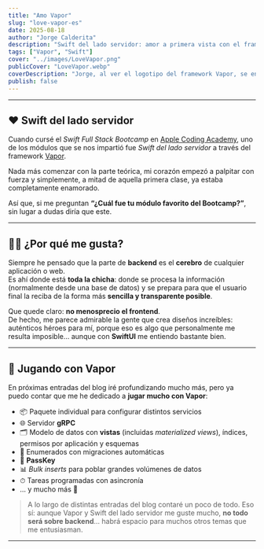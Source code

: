 ```yaml
---
title: "Amo Vapor"
slug: "love-vapor-es"
date: 2025-08-18
author: "Jorge Calderita"
description: "Swift del lado servidor: amor a primera vista con el framework Vapor durante el Swift Full Stack Bootcamp."
tags: ["Vapor", "Swift"]
cover: "../images/LoveVapor.png"
publicCover: "LoveVapor.webp"
coverDescription: "Jorge, al ver el logotipo del framework Vapor, se enamora a primera vista: ojos de corazón y varios corazones flotando alrededor."
publish: false
---
```

---

## ❤️ Swift del lado servidor

Cuando cursé el *Swift Full Stack Bootcamp* en [Apple Coding Academy](https://acoding.academy), uno de los módulos que se nos impartió fue *Swift del lado servidor* a través del framework [Vapor](https://vapor.codes).

Nada más comenzar con la parte teórica, mi corazón empezó a palpitar con fuerza y simplemente, a mitad de aquella primera clase, ya estaba completamente enamorado.

Así que, si me preguntan **“¿Cuál fue tu módulo favorito del Bootcamp?”**, sin lugar a dudas diría que este.

---

## 👍🏻 ¿Por qué me gusta?

Siempre he pensado que la parte de **backend** es el **cerebro** de cualquier aplicación o web.  
Es ahí donde está **toda la chicha**: donde se procesa la información (normalmente desde una base de datos) y se prepara para que el usuario final la reciba de la forma más **sencilla y transparente posible**.

Que quede claro: **no menosprecio el frontend**.  
De hecho, me parece admirable la gente que crea diseños increíbles: auténticos héroes para mí, porque eso es algo que personalmente me resulta imposible… aunque con **SwiftUI** me entiendo bastante bien.

---

## 🧸 Jugando con Vapor

En próximas entradas del blog iré profundizando mucho más, pero ya puedo contar que me he dedicado a **jugar mucho con Vapor**:

- 📦 Paquete individual para configurar distintos servicios  
- 🌐 Servidor **gRPC**  
- 🗂 Modelo de datos con **vistas** (incluidas *materialized views*), índices, permisos por aplicación y esquemas  
- 🧮 Enumerados con migraciones automáticas  
- 🔑 **PassKey**  
- 📊 *Bulk inserts* para poblar grandes volúmenes de datos  
- ⏱ Tareas programadas con asincronía  
- … y mucho más 🚀

> A lo largo de distintas entradas del blog contaré un poco de todo.
Eso sí: aunque Vapor y Swift del lado servidor me guste mucho, **no todo será sobre backend**… habrá espacio para muchos otros temas que me entusiasman.

---